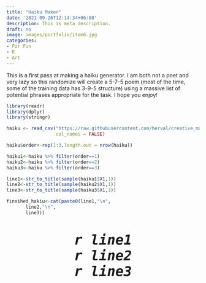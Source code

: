 ```yaml
---
title: "Haiku Maker"
date: '2021-09-26T12:14:34+06:00'
description: This is meta description.
draft: no
image: images/portfolio/item6.jpg
categories:
- For Fun
- R
- Art
---
```

This is a first pass at making a haiku generator. I am both not a poet and very lazy so this randomize will create a 5-7-5 poem (most of the time, some of the training data has 3-9-5 structure) using a massive list of potential phrases appropriate for the task. I hope you enjoy!

```r
library(readr)
library(dplyr)
library(stringr)

haiku <- read_csv("https://raw.githubusercontent.com/herval/creative_machines/master/haikuzao/src/main/resources/haiku.txt", 
                  col_names = FALSE)

haiku$order<-rep(1:3,length.out = nrow(haiku)) 

haiku1<-haiku %>% filter(order==1)
haiku2<-haiku %>% filter(order==2)
haiku3<-haiku %>% filter(order==3)

line1<-str_to_title(sample(haiku1$X1,1))
line2<-str_to_title(sample(haiku2$X1,1))
line3<-str_to_title(sample(haiku3$X1,1))

```

```r

finsihed_hakiu<-cat(paste0(line1,"\n",
       line2,"\n",
       line3))
```

<style>
.p1 {
  font-family: "Times New Roman", Times, serif;
  font-size:300%;
  font-style: italic;
  font-weight: bold;
  text-align: center;
}
</style>
<p class="p1">
`r line1`  
`r line2`  
`r line3`
</p>
